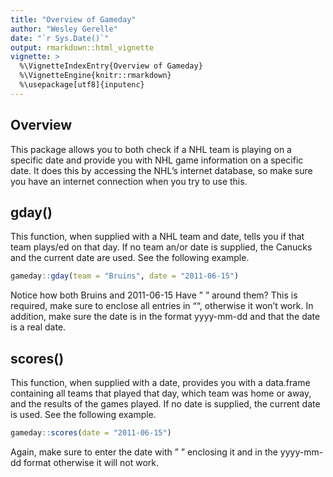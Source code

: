 ```yaml
---
title: "Overview of Gameday"
author: "Wesley Gerelle"
date: "`r Sys.Date()`"
output: rmarkdown::html_vignette
vignette: >
  %\VignetteIndexEntry{Overview of Gameday}
  %\VignetteEngine{knitr::rmarkdown}
  %\usepackage[utf8]{inputenc}
---
```


## Overview

This package allows you to both check if a NHL team is playing on a specific date and provide you with NHL game information on a specific date. It does this by accessing the NHL's internet database, so make sure you have an internet connection when you try to use this.

## gday()

This function, when supplied with a NHL team and date, tells you if that team plays/ed on that day. If no team an/or date is supplied, the Canucks and the current date are used. See the following example.

```r
gameday::gday(team = "Bruins", date = "2011-06-15")
```

Notice how both Bruins and 2011-06-15 Have " " around them? This is required, make sure to enclose all entries in "", otherwise it won't work. In addition, make sure the date is in the format yyyy-mm-dd and that the date is a real date.

## scores()

This function, when supplied with a date, provides you with a data.frame containing all teams that played that day, which team was home or away, and the results of the games played. If no date is supplied, the current date is used. See the following example.

```r
gameday::scores(date = "2011-06-15")
```

Again, make sure to enter the date with " " enclosing it and in the yyyy-mm-dd format otherwise it will not work.
